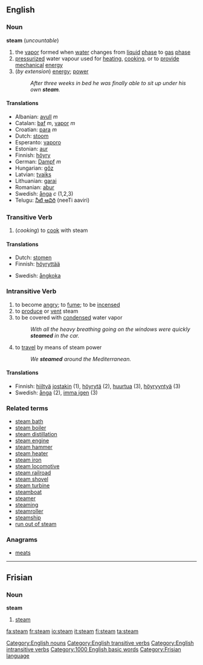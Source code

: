 ==English==
{{wikipedia}}
=== Noun ===
[[Category:English nouns]]
'''steam''' (''uncountable'')
# the [[vapor]] formed when [[water]] changes from [[liquid]] [[phase]] to [[gas]] [[phase]]
# [[pressurized]] water vapour used for [[heating]], [[cooking]], or to [[provide]] [[mechanical]] [[energy]]
#(''by extension'') [[energy]]; [[power]]
#: ''After three weeks in bed he was finally able to sit up under his own '''steam'''.''

==== Translations ====
{{top}}
*Albanian: [[avull]] ''m''
*Catalan: [[baf]] ''m'', [[vapor]] ''m''
*Croatian: [[para]] ''m''
*Dutch: [[stoom]]
*Esperanto: [[vaporo]]
*Estonian: [[aur]]
*Finnish: [[höyry]]
*German: [[Dampf]] ''m''
*Hungarian: [[gőz]]
*Latvian: [[tvaiks]] {{m}}
*Lithuanian: [[garai]]
*Romanian: [[abur]]
*Swedish: [[ånga]] ''c'' (1,2,3)
*Telugu: [[నీటి ఆవిరి]] (neeTi aaviri)
{{bottom}}

=== Transitive Verb ===
[[Category:English transitive verbs]]
{{en-infl-reg-consonant|steam||}}
# (''cooking'') to [[cook]] with steam

==== Translations ====
{{top}}
*Dutch: [[stomen]]
*Finnish: [[höyryttää]]
{{mid}}
*Swedish: [[ångkoka]]
{{bottom}}

=== Intransitive Verb ===
[[Category:English intransitive verbs]]
{{en-infl-reg-consonant|steam||}}
# to become [[angry]]; to [[fume]]; to be [[incensed]]
# to [[produce]] or [[vent]] steam
# to be covered with [[condensed]] water vapor
#: ''With all the heavy breathing going on the windows were quickly '''steamed''' in the car.''
# to [[travel]] by means of steam power
#: ''We '''steamed''' around the Mediterranean.''

====Translations====
*Finnish: [[hiiltyä]] [[joku|jostakin]] (1), [[höyrytä]] (2), [[huurtua]] (3), [[höyryyntyä]] (3)
*Swedish: [[ånga]] (2), [[imma igen]] (3)

===Related terms===
*[[steam bath]]
*[[steam boiler]]
*[[steam distillation]]
*[[steam engine]]
*[[steam hammer]]
*[[steam heater]]
*[[steam iron]]
*[[steam locomotive]]
*[[steam railroad]]
*[[steam shovel]]
*[[steam turbine]]
*[[steamboat]]
*[[steamer]]
*[[steaming]]
*[[steamroller]]
*[[steamship]]
*[[run out of steam]]

===Anagrams===
*[[meats]]

[[Category:1000 English basic words]]

----

==Frisian==
===Noun===
'''steam'''

#[[steam]]

[[Category:Frisian language]]

[[fa:steam]]
[[fr:steam]]
[[io:steam]]
[[it:steam]]
[[fi:steam]]
[[ta:steam]]
